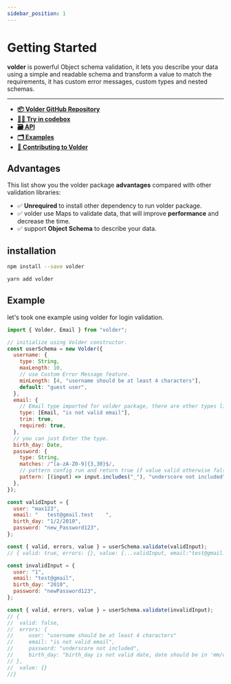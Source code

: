```yaml
---
sidebar_position: 1
---
```


# Getting Started

**volder** is powerful Object schema validation, it lets you describe your data using a simple and readable schema and transform a value to match the requirements, it has custom error messages, custom types and nested schemas.

---

- **[📦 Volder GitHub Repository](https://github.com/devSupporters/volder)**
- **[👨‍💻 Try in codebox]('after')**
- **[🗃️ API](/api)**
- **[🗂️ Examples](/examples)**
- **[📝 Contributing to Volder](/docs/contributing)**

## Advantages

This list show you the volder package **advantages** compared with other validation libraries:

- ✅ **Unrequired** to install other dependency to run volder package.
- ✅ volder use Maps to validate data, that will improve **performance** and decrease the time.
- ✅ support **Object Schema** to describe your data.

## installation


<Tabs>
<TabItem value="npm" label="NPM">

```bash
npm install --save volder
```

</TabItem>
<TabItem value="yarn" label="Yarn">

```bash
yarn add volder
```

</TabItem>
</Tabs>

## Example

let's took one example using volder for login validation.

```js
import { Volder, Email } from "volder";

// initialize using Volder constructor.
const userSchema = new Volder({
  username: {
    type: String,
    maxLength: 10,
    // use Custom Error Message feature.
    minLength: [4, "username should be at least 4 characters"],
    default: "guest user",
  },
  email: {
    // Email type imported for volder package, there are other types like UUID.
    type: [Email, "is not valid email"],
    trim: true,
    required: true,
  },
  // you can just Enter the type.
  birth_day: Date,
  password: {
    type: String,
    matches: /^[a-zA-Z0-9]{3,30}$/,
    // pattern config run and return true if value valid otherwise false.
    pattern: [(input) => input.includes("_"), "underscore not included"],
  },
});

const validInput = {
  user: "max123",
  email: "   test@gmail.test    ",
  birth_day: "1/2/2010",
  password: "new_Password123",
};

const { valid, errors, value } = userSchema.validate(validInput);
// { valid: true, errors: {}, value: {...validInput, email:"test@gmail.test"}}

const invalidInput = {
  user: "1",
  email: "test@gmail",
  birth_day: "2010",
  password: "newPassword123",
};

const { valid, errors, value } = userSchema.validate(invalidInput);
// {
//  valid: false,
//  errors: {
//     user: "username should be at least 4 characters"
//     email: "is not valid email",
//     password: "underscore not included",
//     birth_day: "birth_day is not valid date, date should be in 'mm/dd/yyyy' format"
// },
//  value: {}
//}
```
